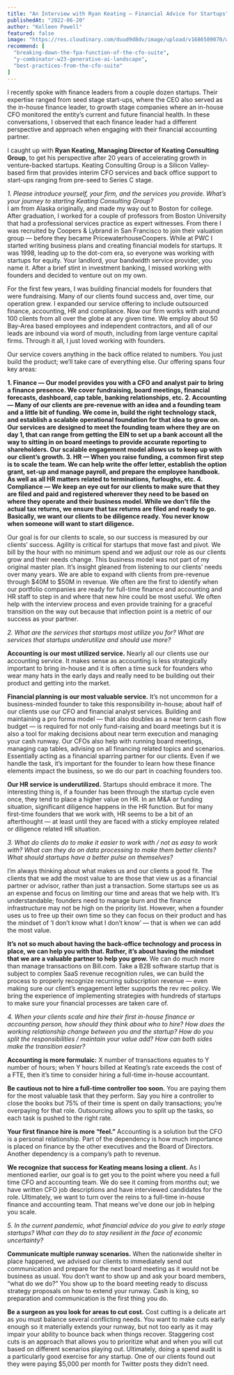 ```yaml
---
title: "An Interview with Ryan Keating — Financial Advice for Startups"
publishedAt: "2022-06-20"
author: "Kolleen Powell"
featured: false
image: "https://res.cloudinary.com/duud9d8dv/image/upload/v1686589070/web-app-clones/truewind.ai/an-interview-with-ryan_xdjah9.jpg"
recommend: [
  "breaking-down-the-fpa-function-of-the-cfo-suite",
  "y-combinator-w23-generative-ai-landscape",
  "best-practices-from-the-cfo-suite"
]
---
```


I recently spoke with finance leaders from a couple dozen startups. Their expertise ranged from seed stage start-ups, where the CEO also served as the in-house finance leader, to growth stage companies where an in-house CFO monitored the entity’s current and future financial health. In these conversations, I observed that each finance leader had a different perspective and approach when engaging with their financial accounting partner.

I caught up with <b>Ryan Keating, Managing Director of Keating Consulting Group</b>, to get his perspective after 20 years of accelerating growth in venture-backed startups. Keating Consulting Group is a Silicon Valley-based firm that provides interim CFO services and back office support to start-ups ranging from pre-seed to Series C stage.

<div className="flex justify-start">
  <Image
    src="https://res.cloudinary.com/duud9d8dv/image/upload/v1686935529/web-app-clones/truewind.ai/62afdb9c501088143230261b_1_qXZWP4UcS9ZLF88fRbTiow_hmf9pp.jpg"
    alt=""
    width={300}
    height={300}
  />
</div>

<i>
  1. Please introduce yourself, your firm, and the services you provide. What’s
  your journey to starting Keating Consulting Group?
</i>

<div className="flex w-full flex-row space-x-4">
  <div className="w-2/3">
    <span>I am from Alaska originally, and made my way out to Boston for college.
After graduation, I worked for a couple of professors from Boston University
that had a professional services practice as expert witnesses. From there I
was recruited by Coopers & Lybrand in San Francisco to join their valuation
group — before they became PricewaterhouseCoopers. While at PWC I started
writing business plans and creating financial models for startups. It was
1998, leading up to the dot-com era, so everyone was working with startups
for equity. Your landlord, your bandwidth service provider, you name it.
After a brief stint in investment banking, I missed working with founders
and decided to venture out on my own.</span>
  </div>

<div className="w-1/3">
  <Image
    src="https://res.cloudinary.com/duud9d8dv/image/upload/v1686935527/web-app-clones/truewind.ai/62afdb9c0bb1948bbb6efc36_1_ShIdMxqJRbB0e-Ocxzf-gw_erpjiu.jpg"
    alt=""
    width={300}
    height={300} 
    className="rounded-none"
  />
  </div>
</div>


For the first few years, I was building financial models for founders that were fundraising. Many of our clients found success and, over time, our operation grew. I expanded our service offering to include outsourced finance, accounting, HR and compliance. Now our firm works with around 100 clients from all over the globe at any given time. We employ about 50 Bay-Area based employees and independent contractors, and all of our leads are inbound via word of mouth, including from large venture capital firms. Through it all, I just loved working with founders.

Our service covers anything in the back office related to numbers. You just build the product; we’ll take care of everything else. Our offering spans four key areas:

<b>
  1. Finance — Our model provides you with a CFO and analyst pair to bring a
  finance presence. We cover fundraising, board meetings, financial forecasts,
  dashboard, cap table, banking relationships, etc. 2. Accounting — Many of our
  clients are pre-revenue with an idea and a founding team and a little bit of
  funding. We come in, build the right technology stack, and establish a
  scalable operational foundation for that idea to grow on. Our services are
  designed to meet the founding team where they are on day 1, that can range
  from getting the EIN to set up a bank account all the way to sitting in on
  board meetings to provide accurate reporting to shareholders. Our scalable
  engagement model allows us to keep up with our client’s growth. 3. HR — When
  you raise funding, a common first step is to scale the team. We can help write
  the offer letter, establish the option grant, set-up and manage payroll, and
  prepare the employee handbook. As well as all HR matters related to
  terminations, furloughs, etc. 4. Compliance — We keep an eye out for our
  clients to make sure that they are filed and paid and registered wherever they
  need to be based on where they operate and their business model. While we
  don’t file the actual tax returns, we ensure that tax returns are filed and
  ready to go. Basically, we want our clients to be diligence ready. You never
  know when someone will want to start diligence.
</b>

Our goal is for our clients to scale, so our success is measured by our clients’ success. Agility is critical for startups that move fast and pivot. We bill by the hour with no minimum spend and we adjust our role as our clients grow and their needs change. This business model was not part of my original master plan. It’s insight gleaned from listening to our clients’ needs over many years. We are able to expand with clients from pre-revenue through $40M to $50M in revenue. We often are the first to identify when our portfolio companies are ready for full-time finance and accounting and HR staff to step in and where that new hire could be most useful. We often help with the interview process and even provide training for a graceful transition on the way out because that inflection point is a metric of our success as your partner.

<i>
  2. What are the services that startups most utilize you for? What are services
  that startups underutilize and should use more?
</i>

<b>Accounting is our most utilized service.</b> Nearly all our clients use our accounting
service. It makes sense as accounting is less strategically important to bring in-house
and it is often a time suck for founders who wear many hats in the early days and
really need to be building out their product and getting into the market.

<b>Financial planning is our most valuable service.</b> It’s not uncommon for a business-minded
founder to take this responsibility in-house; about half of our clients use our CFO
and financial analyst services. Building and maintaining a pro forma model — that
also doubles as a near term cash flow budget — is required for not only fund-raising
and board meetings but it is also a tool for making decisions about near term execution
and managing your cash runway. Our CFOs also help with running board meetings, managing
cap tables, advising on all financing related topics and scenarios. Essentially acting
as a financial sparring partner for our clients. Even if we handle the task, it’s
important for the founder to learn how these finance elements impact the business,
so we do our part in coaching founders too.

<b>Our HR service is underutilized.</b> Startups should embrace it more. The interesting
thing is, if a founder has been through the startup cycle even once, they tend to
place a higher value on HR. In an M&A or funding situation, significant diligence
happens in the HR function. But for many first-time founders that we work with, HR
seems to be a bit of an afterthought — at least until they are faced with a sticky
employee related or diligence related HR situation.

<i>
  3. What do clients do to make it easier to work with / not as easy to work
  with? What can they do on data processing to make them better clients? What
  should startups have a better pulse on themselves?
</i>

I’m always thinking about what makes us and our clients a good fit. The clients that we add the most value to are those that view us as a financial partner or advisor, rather than just a transaction. Some startups see us as an expense and focus on limiting our time and areas that we help with. It’s understandable; founders need to manage burn and the finance infrastructure may not be high on the priority list. However, when a founder uses us to free up their own time so they can focus on their product and has the mindset of ‘I don’t know what I don’t know’ — that is when we can add the most value.

<b>It’s not so much about having the back-office technology and process in place,
  we can help you with that. Rather, it’s about having the mindset that we are a
  valuable partner to help you grow.</b> 
We can do much more than manage transactions on Bill.com. Take a B2B software
startup that is subject to complex SaaS revenue recognition rules, we can build the
process to properly recognize recurring subscription revenue — even making sure our
client’s engagement letter supports the rev rec policy. We bring the experience of
implementing strategies with hundreds of startups to make sure your financial processes
are taken care of.

<i>
  4. When your clients scale and hire their first in-house finance or accounting
  person, how should they think about who to hire? How does the working
  relationship change between you and the startup? How do you split the
  responsibilities / maintain your value add? How can both sides make the
  transition easier?
</i>

<b>Accounting is more formulaic:</b> X number of transactions equates to Y number
of hours; when Y hours billed at Keating’s rate exceeds the cost of a FTE, then it’s
time to consider hiring a full-time in-house accountant.

<b>Be cautious not to hire a full-time controller too soon.</b> You are paying them
for the most valuable task that they perform. Say you hire a controller to close
the books but 75% of their time is spent on daily transactions; you’re overpaying
for that role. Outsourcing allows you to split up the tasks, so each task is pushed
to the right rate.

<b>Your first finance hire is more “feel.”</b> Accounting is a solution but the CFO
is a personal relationship. Part of the dependency is how much importance is placed
on finance by the other executives and the Board of Directors. Another dependency
is a company’s path to revenue.

<b>We recognize that success for Keating means losing a client.</b> As I mentioned
earlier, our goal is to get you to the point where you need a full time CFO and accounting
team. We do see it coming from months out; we have written CFO job descriptions and
have interviewed candidates for the role. Ultimately, we want to turn over the reins
to a full-time in-house finance and accounting team. That means we’ve done our job
in helping you scale.

<i>
  5. In the current pandemic, what financial advice do you give to early stage
  startups? What can they do to stay resilient in the face of economic
  uncertainty?
</i>

<b>Communicate multiple runway scenarios.</b> When the nationwide shelter in place
happened, we advised our clients to immediately send out communication and prepare
for the next board meeting as it would not be business as usual. You don’t want to
show up and ask your board members, “what do we do?” You show up to the board meeting
ready to discuss strategy proposals on how to extend your runway. Cash is king, so
preparation and communication is the first thing you do.

<b>Be a surgeon as you look for areas to cut cost.</b> Cost cutting is a delicate
art as you must balance several conflicting needs. You want to make cuts early enough
so it materially extends your runway, but not too early as it may impair your ability
to bounce back when things recover. Staggering cost cuts is an approach that allows
you to prioritize what and when you will cut based on different scenarios playing
out. Ultimately, doing a spend audit is a particularly good exercise for any startup.
One of our clients found out they were paying $5,000 per month for Twitter posts
they didn’t need.
